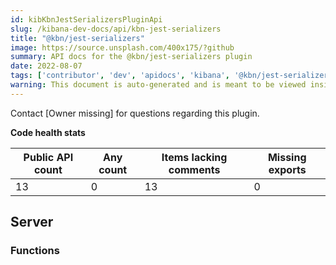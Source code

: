 ```yaml
---
id: kibKbnJestSerializersPluginApi
slug: /kibana-dev-docs/api/kbn-jest-serializers
title: "@kbn/jest-serializers"
image: https://source.unsplash.com/400x175/?github
summary: API docs for the @kbn/jest-serializers plugin
date: 2022-08-07
tags: ['contributor', 'dev', 'apidocs', 'kibana', '@kbn/jest-serializers']
warning: This document is auto-generated and is meant to be viewed inside our experimental, new docs system. Reach out in #docs-engineering for more info.
---
```




Contact [Owner missing] for questions regarding this plugin.

**Code health stats**

| Public API count  | Any count | Items lacking comments | Missing exports |
|-------------------|-----------|------------------------|-----------------|
| 13 | 0 | 13 | 0 |

## Server

### Functions
<DocDefinitionList data={kbnJestSerializersObj.server.functions}/>

